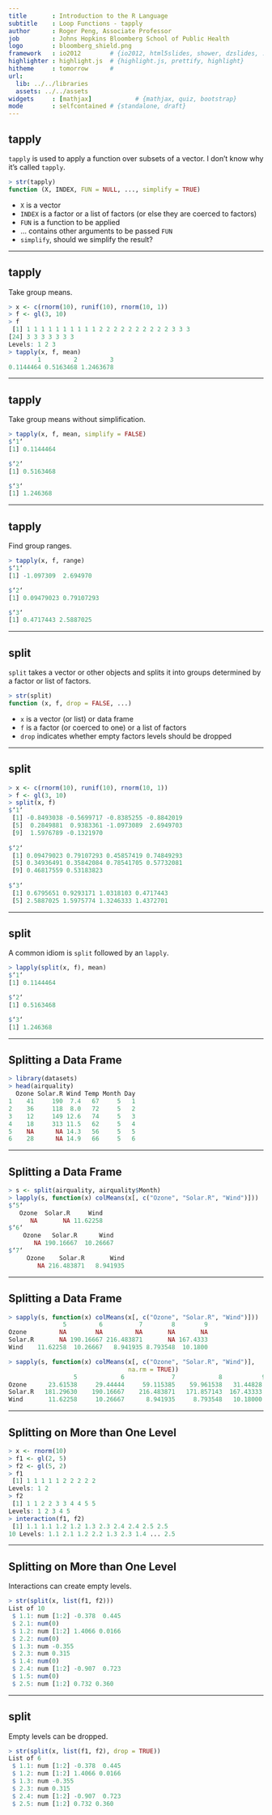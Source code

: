 ---
title       : Introduction to the R Language
subtitle    : Loop Functions - tapply
author      : Roger Peng, Associate Professor
job         : Johns Hopkins Bloomberg School of Public Health
logo        : bloomberg_shield.png
framework   : io2012        # {io2012, html5slides, shower, dzslides, ...}
highlighter : highlight.js  # {highlight.js, prettify, highlight}
hitheme     : tomorrow      # 
url:
  lib: ../../libraries
  assets: ../../assets
widgets     : [mathjax]            # {mathjax, quiz, bootstrap}
mode        : selfcontained # {standalone, draft}
---

## tapply

`tapply` is used to apply a function over subsets of a vector. I don’t know why it’s called `tapply`.

```r
> str(tapply)
function (X, INDEX, FUN = NULL, ..., simplify = TRUE)
```

- `X` is a vector
- `INDEX` is a factor or a list of factors (or else they are coerced to factors) 
- `FUN` is a function to be applied
- ... contains other arguments to be passed `FUN`
- `simplify`, should we simplify the result?

---

## tapply

Take group means.

```r
> x <- c(rnorm(10), runif(10), rnorm(10, 1))
> f <- gl(3, 10)
> f
 [1] 1 1 1 1 1 1 1 1 1 1 2 2 2 2 2 2 2 2 2 2 3 3 3
[24] 3 3 3 3 3 3 3
Levels: 1 2 3
> tapply(x, f, mean)
        1         2         3 
0.1144464 0.5163468 1.2463678
```

---

## tapply

Take group means without simplification.

```r
> tapply(x, f, mean, simplify = FALSE)
$‘1‘
[1] 0.1144464

$‘2‘
[1] 0.5163468

$‘3‘
[1] 1.246368
```

---

## tapply

Find group ranges.

```r
> tapply(x, f, range)
$‘1‘
[1] -1.097309  2.694970

$‘2‘
[1] 0.09479023 0.79107293

$‘3‘
[1] 0.4717443 2.5887025
```

---

## split

`split` takes a vector or other objects and splits it into groups determined by a factor or list of factors.

```r
> str(split)
function (x, f, drop = FALSE, ...)
```

- `x` is a vector (or list) or data frame
- `f` is a factor (or coerced to one) or a list of factors
- `drop` indicates whether empty factors levels should be dropped

---

## split

```r
> x <- c(rnorm(10), runif(10), rnorm(10, 1))
> f <- gl(3, 10)
> split(x, f)
$‘1‘
 [1] -0.8493038 -0.5699717 -0.8385255 -0.8842019
 [5]  0.2849881  0.9383361 -1.0973089  2.6949703
 [9]  1.5976789 -0.1321970
 
$‘2‘
 [1] 0.09479023 0.79107293 0.45857419 0.74849293
 [5] 0.34936491 0.35842084 0.78541705 0.57732081
 [9] 0.46817559 0.53183823
 
$‘3‘
 [1] 0.6795651 0.9293171 1.0318103 0.4717443
 [5] 2.5887025 1.5975774 1.3246333 1.4372701
```

---

## split

A common idiom is `split` followed by an `lapply`.

```r
> lapply(split(x, f), mean)
$‘1‘
[1] 0.1144464

$‘2‘
[1] 0.5163468

$‘3‘
[1] 1.246368
```

---

## Splitting a Data Frame

```r
> library(datasets)
> head(airquality)
  Ozone Solar.R Wind Temp Month Day 
1    41     190  7.4   67     5   1 
2    36     118  8.0   72     5   2 
3    12     149 12.6   74     5   3 
4    18     313 11.5   62     5   4 
5    NA      NA 14.3   56     5   5 
6    28      NA 14.9   66     5   6
```

---

## Splitting a Data Frame

```r
> s <- split(airquality, airquality$Month)
> lapply(s, function(x) colMeans(x[, c("Ozone", "Solar.R", "Wind")]))
$‘5‘
   Ozone  Solar.R     Wind
      NA       NA 11.62258
$‘6‘
    Ozone   Solar.R      Wind
       NA 190.16667  10.26667
$‘7‘
     Ozone    Solar.R       Wind
        NA 216.483871   8.941935
```

---

## Splitting a Data Frame

```r
> sapply(s, function(x) colMeans(x[, c("Ozone", "Solar.R", "Wind")])) 
               5         6          7        8        9
Ozone         NA        NA         NA       NA       NA
Solar.R       NA 190.16667 216.483871       NA 167.4333
Wind    11.62258  10.26667   8.941935 8.793548  10.1800

> sapply(s, function(x) colMeans(x[, c("Ozone", "Solar.R", "Wind")],
                                 na.rm = TRUE))
                  5            6             7            8           9 
Ozone      23.61538     29.44444     59.115385    59.961538   31.44828 
Solar.R   181.29630    190.16667    216.483871   171.857143  167.43333 
Wind       11.62258     10.26667      8.941935     8.793548   10.18000
```

---

## Splitting on More than One Level

```r
> x <- rnorm(10)
> f1 <- gl(2, 5)
> f2 <- gl(5, 2)
> f1
 [1] 1 1 1 1 1 2 2 2 2 2
Levels: 1 2
> f2
 [1] 1 1 2 2 3 3 4 4 5 5
Levels: 1 2 3 4 5
> interaction(f1, f2)
 [1] 1.1 1.1 1.2 1.2 1.3 2.3 2.4 2.4 2.5 2.5
10 Levels: 1.1 2.1 1.2 2.2 1.3 2.3 1.4 ... 2.5
```

---

## Splitting on More than One Level

Interactions can create empty levels.

```r
> str(split(x, list(f1, f2)))
List of 10
 $ 1.1: num [1:2] -0.378  0.445
 $ 2.1: num(0)
 $ 1.2: num [1:2] 1.4066 0.0166
 $ 2.2: num(0)
 $ 1.3: num -0.355
 $ 2.3: num 0.315
 $ 1.4: num(0)
 $ 2.4: num [1:2] -0.907  0.723
 $ 1.5: num(0)
 $ 2.5: num [1:2] 0.732 0.360
```

---

## split

Empty levels can be dropped.

```r
> str(split(x, list(f1, f2), drop = TRUE))
List of 6
 $ 1.1: num [1:2] -0.378  0.445
 $ 1.2: num [1:2] 1.4066 0.0166
 $ 1.3: num -0.355
 $ 2.3: num 0.315
 $ 2.4: num [1:2] -0.907  0.723
 $ 2.5: num [1:2] 0.732 0.360
```